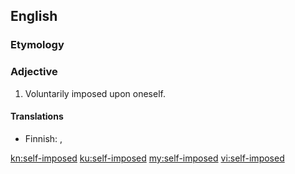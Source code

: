 ==English==

===Etymology===
{{prefix|self|imposed|lang=en}}

===Adjective===
{{en-adj|-|head=[[self]]-[[imposed]]}}

# Voluntarily imposed upon oneself.

====Translations====
{{trans-top|voluntarily imposed upon oneself}}
* Finnish: {{t|fi|oma-aloitteinen}}, {{t|fi|vapaaehtoinen}}
{{trans-mid}}
{{trans-bottom}}

[[kn:self-imposed]]
[[ku:self-imposed]]
[[my:self-imposed]]
[[vi:self-imposed]]